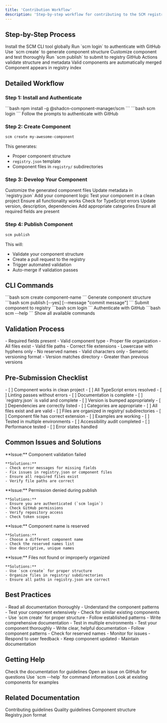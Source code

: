 ```yaml
---
title: 'Contribution Workflow'
description: 'Step-by-step workflow for contributing to the SCM registry using the CLI tool.'
---
```


## Step-by-Step Process

<Steps>
  <Step title="Install CLI">
    Install the SCM CLI tool globally
  </Step>
  <Step title="Authenticate">
    Run `scm login` to authenticate with GitHub
  </Step>
  <Step title="Create Component">
    Use `scm create` to generate component structure
  </Step>
  <Step title="Develop & Test">
    Customize component and test thoroughly
  </Step>
  <Step title="Publish">
    Run `scm publish` to submit to registry
  </Step>
  <Step title="Automated Validation">
    GitHub Actions validate structure and metadata
  </Step>
  <Step title="Auto-Merge">
    Valid components are automatically merged
  </Step>
  <Step title="Available">
    Component appears in registry index
  </Step>
</Steps>

## Detailed Workflow

### Step 1: Install and Authenticate

<CodeGroup>
  <CodeGroupItem title="Install CLI">
    ```bash
    npm install -g @shadcn-component-manager/scm
    ```
  </CodeGroupItem>
  <CodeGroupItem title="Authenticate">
    ```bash
    scm login
    ```
    Follow the prompts to authenticate with GitHub
  </CodeGroupItem>
</CodeGroup>

### Step 2: Create Component

```bash
scm create my-awesome-component
```

This generates:
- Proper component structure
- `registry.json` template
- Component files in `registry/` subdirectories

### Step 3: Develop Your Component

<Steps>
  <Step title="Edit Files">
    Customize the generated component files
    Update metadata in `registry.json`
    Add your component logic
  </Step>
  <Step title="Test Locally">
    Test your component in a clean project
    Ensure all functionality works
    Check for TypeScript errors
  </Step>
  <Step title="Update Metadata">
    Update version, description, dependencies
    Add appropriate categories
    Ensure all required fields are present
  </Step>
</Steps>

### Step 4: Publish Component

```bash
scm publish
```

This will:
- Validate your component structure
- Create a pull request to the registry
- Trigger automated validation
- Auto-merge if validation passes

## CLI Commands

<CardGroup cols={2}>
  <Card title="scm create">
    ```bash
    scm create component-name
    ```
    Generate component structure
  </Card>
  <Card title="scm publish">
    ```bash
    scm publish [--yes] [--message "commit message"]
    ```
    Submit component to registry
  </Card>
  <Card title="scm login">
    ```bash
    scm login
    ```
    Authenticate with GitHub
  </Card>
  <Card title="scm --help">
    ```bash
    scm --help
    ```
    Show all available commands
  </Card>
</CardGroup>

## Validation Process

<CardGroup cols={2}>
  <Card title="Structure Validation">
    - Required fields present
    - Valid component type
    - Proper file organization
  </Card>
  <Card title="File Validation">
    - All files exist
    - Valid file paths
    - Correct file extensions
  </Card>
  <Card title="Naming Validation">
    - Lowercase with hyphens only
    - No reserved names
    - Valid characters only
  </Card>
  <Card title="Version Validation">
    - Semantic versioning format
    - Version matches directory
    - Greater than previous versions
  </Card>
</CardGroup>

## Pre-Submission Checklist

<CardGroup cols={2}>
  <Card title="Component Quality">
    - [ ] Component works in clean project
    - [ ] All TypeScript errors resolved
    - [ ] Linting passes without errors
    - [ ] Documentation is complete
  </Card>
  <Card title="Metadata">
    - [ ] `registry.json` is valid and complete
    - [ ] Version is bumped appropriately
    - [ ] Dependencies are correctly listed
    - [ ] Categories are appropriate
  </Card>
  <Card title="Files">
    - [ ] All files exist and are valid
    - [ ] Files are organized in registry/ subdirectories
    - [ ] Component file has correct extension
    - [ ] Examples are working
  </Card>
  <Card title="Testing">
    - [ ] Tested in multiple environments
    - [ ] Accessibility audit completed
    - [ ] Performance tested
    - [ ] Error states handled
  </Card>
</CardGroup>

## Common Issues and Solutions

<CardGroup cols={2}>
  <Card title="Validation Failures">
    **Issue:** Component validation failed
    
    **Solutions:**
    - Check error messages for missing fields
    - Fix issues in registry.json or component files
    - Ensure all required files exist
    - Verify file paths are correct
  </Card>
  <Card title="Permission Issues">
    **Issue:** Permission denied during publish
    
    **Solutions:**
    - Ensure you are authenticated (`scm login`)
    - Check GitHub permissions
    - Verify repository access
    - Check token scopes
  </Card>
  <Card title="Reserved Names">
    **Issue:** Component name is reserved
    
    **Solutions:**
    - Choose a different component name
    - Check the reserved names list
    - Use descriptive, unique names
  </Card>
  <Card title="File Organization">
    **Issue:** Files not found or improperly organized
    
    **Solutions:**
    - Use `scm create` for proper structure
    - Organize files in registry/ subdirectories
    - Ensure all paths in registry.json are correct
  </Card>
</CardGroup>

## Best Practices

<CardGroup cols={2}>
  <Card title="Before Contributing">
    - Read all documentation thoroughly
    - Understand the component patterns
    - Test your component extensively
    - Check for similar existing components
  </Card>
  <Card title="During Development">
    - Use `scm create` for proper structure
    - Follow established patterns
    - Write comprehensive documentation
    - Test in multiple environments
  </Card>
  <Card title="Before Publishing">
    - Test your component thoroughly
    - Write clear, helpful documentation
    - Follow component patterns
    - Check for reserved names
  </Card>
  <Card title="After Publishing">
    - Monitor for issues
    - Respond to user feedback
    - Keep component updated
    - Maintain documentation
  </Card>
</CardGroup>

## Getting Help

<CardGroup cols={2}>
  <Card title="Documentation">
    Check the documentation for guidelines
  </Card>
  <Card title="GitHub Issues">
    Open an issue on GitHub for questions
  </Card>
  <Card title="CLI Help">
    Use `scm --help` for command information
  </Card>
  <Card title="Examples">
    Look at existing components for examples
  </Card>
</CardGroup>

## Related Documentation

<CardGroup cols={2}>
  <Card title="Contributing Guidelines" href="/registry/contributing">
    Contributing guidelines
  </Card>
  <Card title="Quality Guidelines" href="/registry/guidelines">
    Quality guidelines
  </Card>
  <Card title="Component Structure" href="/registry/component-structure">
    Component structure
  </Card>
  <Card title="Metadata Format" href="/registry/metadata">
    Registry.json format
  </Card>
</CardGroup> 